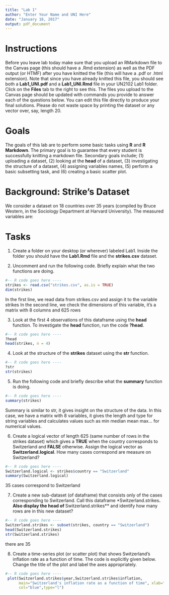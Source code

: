 ```yaml
---
title: "Lab 1"
author: "Enter Your Name and UNI Here"
date: "January 18, 2017"
output: pdf_document
---
```


# Instructions 
Before you leave lab today make sure that you upload an RMarkdown file to the Canvas page (this should have a .Rmd extension) as well as the PDF output (or HTMF) after you have knitted the file (this will have a .pdf or .html extension).  Note that since you have already knitted this file, you should see both a **Lab1_UNI.pdf** and a **Lab1_UNI.Rmd** file in your UN2102 Lab1 folder.  Click on the **Files** tab to the right to see this. The files you upload to the Canvas page should be updated with commands you provide to answer each of the questions below.  You can edit this file directly to produce your final solutions. Please do not waste space by printing the dataset or any vector over, say, length $20$.

# Goals

The goals of this lab are to perform some basic tasks using **R** and **R Markdown**.  The primary goal is to guarantee that every student is successfully knitting a markdown file.  Secondary goals include; (1) uploading a dataset, (2) looking at the **head** of a dataset, (3) investigating the structure of a dataset, (4) assigning variables names, (5) perform a basic subsetting task, and (6) creating a basic scatter plot.  


# Background: Strike's Dataset

We consider a dataset on 18 countries over 35 years (compiled by Bruce Western, in the Sociology Department at Harvard University). The measured variables are:
\begin{itemize}
\item \texttt{country}, \texttt{year}: country and year of data collection
\item \texttt{strike.volume}: days on strike per 1000 workers
\item \texttt{unemployment}: unemployment rate
\item \texttt{inflation}: inflation rate
\item \texttt{left.parliament}: leftwing share of the government
\item \texttt{centralization}: centralization of unions
\item \texttt{density}: density of unions
\end{itemize}
 

# Tasks

1) Create a folder on your desktop (or wherever) labeled Lab1.  Inside the folder you should have the **Lab1.Rmd** file and the **strikes.csv** dataset. 

2) Uncomment and run the following code. Briefly explain what the two functions are doing. 

```r
#-- R code goes here ----
strikes <- read.csv("strikes.csv", as.is = TRUE)
dim(strikes) 
```
In the first line, we read data from strikes.csv and assign it to the variable strikes
In the second line, we check the dimensions of this variable, it's a matrix with 8 columns and 625 rows

3) Look at the first 4 observations of this dataframe using the **head** function.  To investigate the **head** function, run the code **?head**. 

```r
#-- R code goes here ----
?head
head(strikes, n = 4)
```

4) Look at the structure of the **strikes** dataset using the **str** function. 

```r
#-- R code goes here ----
?str
str(strikes)
```

5) Run the following code and briefly describe what the **summary**  function is doing.   

```r
#-- R code goes here ----
summary(strikes)
```
Summary is similar to str, it gives insight on the structure of the data. In this case, we have a matrix with 8 variables, it gives the length and type for string variables and calculates values such as min median mean max... for numerical values.

6) Create a logical vector of length 625 (same number of rows in the strikes dataset) which gives a **TRUE** when the country corresponds to Switzerland and **FALSE** otherwise.  Assign the logical vector as **Switzerland.logical**.  How many cases correspond are measure on Switzerland?     


```r
#-- R code goes here ----
Switzerland.logical <- strikes$country == "Switzerland"
summary(Switzerland.logical)
```
35 cases correspond to Switzerland

7) Create a new sub-dataset (of dataframe) that consists only of the cases corresponding to Switzerland.  Call this dataframe *Switzerland.strikes**. Also display the head of **Switzerland.strikes** and identify how many rows are in this new dataset?  

```r
#-- R code goes here ----
Switzerland.strikes <- subset(strikes, country == "Switzerland")
head(Switzerland.strikes)
str(Switzerland.strikes)
```
there are 35

8) Create a time-series plot (or scatter plot) that shows Switzerland's inflation rate as a function of time.  The code is explicitly given below. Change the title of the plot and label the axes appropriately.    

```r
#-- R code goes here ----
 plot(Switzerland.strikes$year,Switzerland.strikes$inflation,
      main="Switzerland's inflation rate as a function of time", xlab="Time",ylab="Switzerland's inflation rate",
      col="blue",type="l")  

```

